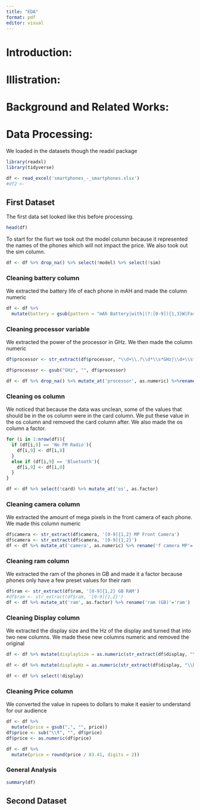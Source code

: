 ---
title: "EDA"
format: pdf
editor: visual
---

# Introduction:


# Illistration:


# Background and Related Works:


# Data Processing:
We loaded in the datasets though the readxl package
```{r}
library(readxl)
library(tidyverse)

df <- read_excel('smartphones_-_smartphones.xlsx')
#df2 <-
```



## First Dataset
The first data set looked like this before processing.
```{r}
head(df)
```



To start for the fisrt we took out the model column because it represented the names of the phones which will not impact the price.  We also took out the sim column.
```{r}
df <- df %>% drop_na() %>% select(!model) %>% select(!sim)
```



### Cleaning battery column
We extracted the battery life of each phone in mAH and made the column numeric
```{r}
df <- df %>% 
  mutate(battery = gsub(pattern = "mAh Battery|with|(?:[0-9]){1,3}W|Fast Charging", replacement = "", battery)) %>% mutate_at('battery', as.numeric) %>% drop_na() %>% rename('battery (mAh)'='battery')
```


### Cleaning processor variable
We extracted the power of the processor in GHz.  We then made the column numeric
```{r}
df$processor <- str_extract(df$processor, "\\d+\\.?\\d*\\s*GHz|\\d+\\s*GHz")

df$processor <- gsub("GHz", "", df$processor)

df <- df %>% drop_na() %>% mutate_at('processor', as.numeric) %>%rename('processor (GHz)'='processor')
```


### Cleaning os column
We noticed that because the data was unclean, some of the values that should be in the os column were in the card column.  We put these value in the os column and removed the card column after.  We also made the os column a factor.
```{r}
for (i in 1:nrow(df)){
  if (df[i,9] == 'No FM Radio'){
    df[i,9] <- df[i,8]
  }
  else if (df[i,9] == 'Bluetooth'){
    df[i,9] <- df[i,8]
  }
}

df <- df %>% select(!card) %>% mutate_at('os', as.factor)  
```


### Cleaning camera column
We extracted the amount of mega pixels in the front camera of each phone.  We made this column numeric
```{r}
df$camera <- str_extract(df$camera, '[0-9]{1,2} MP Front Camera')
df$camera <- str_extract(df$camera, '[0-9]{1,2}')
df <- df %>% mutate_at('camera', as.numeric) %>% rename('f camera MP'='camera') %>% drop_na()
```

### Cleaning ram column
We extracted the ram of the phones in GB and made it a factor because phones only have a few preset values for their ram
```{r}
df$ram <- str_extract(df$ram, '[0-9]{1,2} GB RAM')
#df$ram <- str_extract(df$ram, '[0-9]{1,2}')
df <- df %>% mutate_at('ram', as.factor) %>% rename('ram (GB)'='ram')
```


### Cleaning Display column
We extracted the display size and the Hz of the display and turned that into two new columns.  We made these new columns numeric and removed the original 
```{r}
df <- df %>% mutate(displaySize = as.numeric(str_extract(df$display, "\\b\\d+\\.\\d+\\b")))
```


```{r}
df <- df %>% mutate(displayHz = as.numeric(str_extract(df$display, "\\b\\d+(?=\\s*Hz)")))

df <- df %>% select(!display)
```



### Cleaning Price column
We converted the value in rupees to dollars to make it easier to understand for our audience
```{r}
df <- df %>%
  mutate(price = gsub(",", "", price))
df$price <- sub("\\₹", "", df$price)
df$price <- as.numeric(df$price)

df <- df %>%
  mutate(price = round(price / 83.41, digits = 2))
```

### General Analysis
```{r}
summary(df)
```



## Second Dataset








